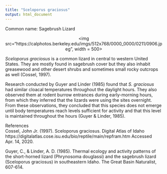 ```yaml
---
title: "Sceloporus graciosus"
output: html_document
---
```


Common name: Sagebrush Lizard  

<p align='center'>
<img src="https://calphotos.berkeley.edu/imgs/512x768/0000_0000/0211/0906.jpeg", width = 500>
</p>

*Sceloporus graciosus* is a common lizard in central to western United States. They are mostly found in sagebrush cover but they also inhabit greasewood and other desert shrubs and sometimes small rocky outcrops as well (Cossel, 1997).  

Research conducted by Guyer and Linder (1985) found that *S. graciosus* had similar cloacal temperatures throughout the daylight hours. They also observed them at rodent burrow entrances during early-morning hours, from which they inferred that the lizards were using the sites overnight.  
From these observations, they concluded that this species does not emerge until body temperatures reach levels sufficient for activity and that this level is maintained throughout the hours (Guyer & Linder, 1985).


References  
Cossel, John Jr. (1997). Sceloporus graciosus. Digital Atlas of Idaho https://digitalatlas.cose.isu.edu/bio/reptile/main/repfram.htm Accessed Apr. 14, 2020.

Guyer, C., & Linder, A. D. (1985). Thermal ecology and activity patterns of the short-horned lizard (Phrynosoma douglassi) and the sagebrush lizard (Sceloporus graciosus) in southeastern Idaho. The Great Basin Naturalist, 607-614.



<!-- Their mating season is spring, and eggs are usually laid in June, which will then hatch in August. They stay inactive during the cold months of the year. -->

<!-- Rose -->

<!-- prefers a more open habitat  -->

<!-- Seventy percent of S. graciosus were found under shrubs, while this habitat is 46% of the area. Thus, their results strongly suggest that the lizards were selecting specific habitats rather than occurring in proportion to the available habitat.  -->